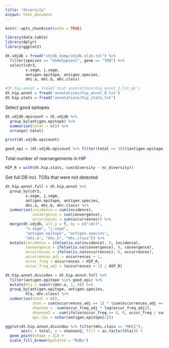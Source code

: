 ```yaml
---
title: "diversity"
output: html_document
---
```


```r
knitr::opts_chunk$set(echo = TRUE)
```

```r
library(data.table)
library(dplyr)
library(ggplot2)
```

```r
dt.vdjdb = fread("vdjdb_dump/vdjdb.slim.txt") %>%
  filter(species == "HomoSapiens", gene == "TRB") %>%
  select(cdr3, 
         v.segm, j.segm,
         antigen.epitope, antigen.species,
         mhc.a, mhc.b, mhc.class)

#dt.hip.annot = fread('zcat annotations/hip_annot_1.txt.gz')
dt.hip.annot = fread('annotations/hip_annot_0.txt')
dt.hip.stats = fread("annotations/hip_stats.txt")
```

Select good epitopes

```r
dt.vdjdb.epicount = dt.vdjdb %>%
  group_by(antigen.epitope) %>%
  summarise(total = n()) %>%
  arrange(-total)

print(dt.vdjdb.epicount)

good_epi = (dt.vdjdb.epicount %>% filter(total >= 30))$antigen.epitope
```

Total number of rearrangements in HIP

```r
HIP_R = with(dt.hip.stats, sum(diversity - nc_diversity))
```

Get full DB incl. TCRs that were not detected

```r
dt.hip.annot.full = dt.hip.annot %>%
  group_by(cdr3, 
         v.segm, j.segm,
         antigen.epitope, antigen.species,
         mhc.a, mhc.b, mhc.class) %>%
  summarise(incidence = sum(incidence), 
            convergence = sum(convergence), 
            occurrences = sum(occurrences)) %>%
  merge(dt.vdjdb, all.y = T, by = c("cdr3", 
         "v.segm", "j.segm",
         "antigen.epitope", "antigen.species",
         "mhc.a", "mhc.b", "mhc.class")) %>%
  mutate(incidence = ifelse(is.na(incidence), 0, incidence), 
         convergence = ifelse(is.na(convergence), 0, convergence), 
         occurrences = ifelse(is.na(occurrences), 0, occurrences),
         occurrences_adj = occurrences + 1,
         occur_freq = occurrences / HIP_R,
         occur_freq_adj = (occurrences + 1) / HIP_R)
```


```r
dt.hip.annot.divindex = dt.hip.annot.full %>%
  filter(antigen.epitope %in% good_epi) %>%
  mutate(hla = substr(mhc.a, 1, 8)) %>%
  group_by(antigen.epitope, antigen.species,
         hla, mhc.class) %>%
  summarise(total = n(), 
            chao = sum(occurrences_adj == 1) * (sum(occurrences_adj == 1) - 1) / 2 / (sum(occurrences_adj == 2) + 1),
            shannon = -sum(occur_freq_adj * log(occur_freq_adj)),
            shannon2 = -sum(ifelse(occur_freq == 0, 0, occur_freq / sum(occur_freq) * log(occur_freq / sum(occur_freq)))) / log(total),
            epi.len = nchar(antigen.epitope[1]))
```


```r
ggplot(dt.hip.annot.divindex %>% filter(mhc.class == "MHCI"), 
       aes(x = total, y = shannon2, fill = as.factor(hla))) +
  geom_point(shape = 21) +
  scale_fill_brewer(palette = "RdBu")
```

